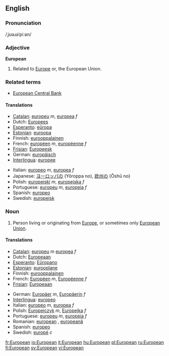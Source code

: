 ==English==

===Pronunciation===
/ˌjʊəɹəˈpiːən/

===Adjective===
'''European'''
#Related to [[Europe]] or, the European Union.

===Related terms===
* [[European Central Bank]]

====Translations====

{{top}}
*[[Catalan]]: [[europeu]] ''m'', [[europea]] ''f''
*Dutch: [[Europees]]
*[[Esperanto]]: [[eŭropa]]
*[[Estonian]]: [[euroopa]]
*Finnish: [[eurooppalainen]]
*French: [[européen]] ''m'', [[européenne]] ''f''
*[[Frisian]]: [[Europeesk]]
*German: [[europäisch]]
*[[Interlingua]]: [[europee]]
{{mid}}
*Italian: [[europeo]] ''m'', [[europea]] ''f''
*Japanese: [[ヨーロッパ]]の (Yōroppa no), [[欧州]]の (Ōshū no)
*Polish: [[europejski]] ''m'', [[europejska]] ''f''
*Portuguese: [[europeu]] ''m'', [[europeia]] ''f''
*Spanish: [[europeo]]
*Swedish: [[europeisk]]
{{bottom}}

===Noun===
{{en-noun}}

#Person living or originating from [[Europe]], or sometimes only [[European Union]].

====Translations====

{{top}}
*[[Catalan]]: [[europeu]] ''m'' [[europea]] ''f''
*Dutch: [[Europeaan]]
*[[Esperanto]]: [[Eŭropano]]
*[[Estonian]]: [[eurooplane]]
*Finnish: [[eurooppalainen]]
*French: [[Européen]] ''m'', [[Européenne]] ''f''
*[[Frisian]]: [[Europeaan]]
{{mid}}
*German: [[Europäer]] ''m'', [[Europäerin]] ''f''
*[[Interlingua]]: [[europeo]]
*Italian: [[europeo]] ''m'', [[europea]] ''f''
*Polish: [[Europejczyk]] ''m'', [[Europejka]] ''f''
*Portuguese: [[europeu]] ''m'', [[europeia]] ''f''
*Romanian: [[european]] {{m}}, [[europeană]] {{f}}
*Spanish: [[europeo]]
*Swedish: [[europé]] ''c''
{{bottom}}

[[fr:European]]
[[io:European]]
[[it:European]]
[[hu:European]]
[[pl:European]]
[[ru:European]]
[[fi:European]]
[[sv:European]]
[[vi:European]]